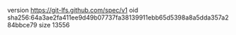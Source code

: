 version https://git-lfs.github.com/spec/v1
oid sha256:64a3ae2fa411ee9d49b07737fa38139911ebb65d5398a8a5dda357a284bbce79
size 13556

